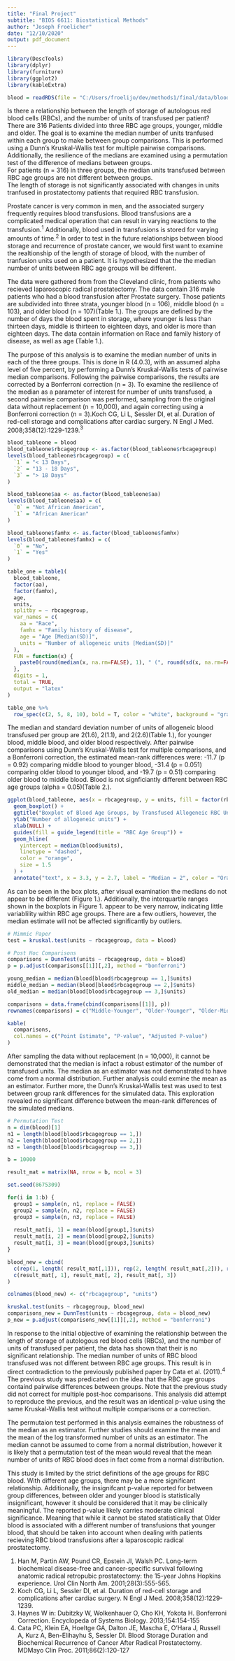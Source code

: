 ```yaml
---
title: "Final Project"
subtitle: "BIOS 6611: Biostatistical Methods"
author: "Joseph Froelicher"
date: "12/10/2020"
output: pdf_document
---
```

```r
library(DescTools)
library(dplyr)
library(furniture)
library(ggplot2)
library(kableExtra)

blood = readRDS(file = "C:/Users/froelijo/dev/methods1/final/data/blood.rds")
```

\subsection{Abstract}
\textbf{Question:} Is there a relationship between the length of storage of autologous red blood cells (RBCs), and the number of units of transfused per patient?  
\textbf{Methods:} There are 316 Patients divided into three RBC age groups, younger, middle and older. The goal is to examine the median number of units tranfused within each group to make between group comparisons. This is performed using a Dunn's Kruskal-Wallis test for multiple pairwise comparisons. Additionally, the resilience of the medians are examined using a permutation test of the difference of medians between groups.  
\textbf{Results:} For patients (n = 316) in three groups, the median units transfused between RBC age groups are not different between groups.  
\textbf{Discussion:} The length of storage is not significantly associated with changes in units tranfused in prostatectomy patients that required RBC transfusion.
  
\subsection{Introduction}
Prostate cancer is very common in men, and the associated surgery frequently requires blood transfusions. Blood transfusions are a complicated medical operation that can result in varying reactions to the transfusion.$^1$ Additionally, blood used in transfusions is stored for varying amounts of time.$^2$ In order to test in the future relationships between blood storage and recurrence of prostate cancer, we would first want to examine the realtionship of the length of storage of blood, with the number of tranfusion units used on a patient. It is hypothesized that the the median number of units between RBC age groups will be different.

\subsection{Methods}
The data were gathered from from the Cleveland clinic, from patients who recieved laparoscopic radical prostatectomy. The data contain 316 male patients who had a blood transfusion after Prostate surgery. Those patients are subdivided into three strata, younger blood (n = 106), middle blood (n = 103), and older blood (n = 107)(Table 1.). The groups are defined by the number of days the blood spent in storage, where younger is less than thirteen days, middle is thirteen to eighteen days, and older is more than eighteen days. The data contain information on Race and family history of disease, as well as age (Table 1.).

The purpose of this analysis is to examine the median number of units in each of the three groups. This is done in R (4.0.3), with an assumed alpha level of five percent, by performing a Dunn's Kruskal-Wallis tests of pairwise median comparisons. Following the pairwise comparisons, the results are corrected by a Bonferroni correction (n = 3). To examine the resilience of the median as a parameter of interest for number of units transfused, a second pairwise comparison was performed, sampling from the original data without replacement (n = 10,000), and again correcting using a Bonferroni correction (n = 3).Koch CG, Li L, Sessler DI, et al. Duration of red-cell storage and complications
after cardiac surgery. N Engl J Med. 2008;358(12):1229-1239.$^3$ 

```r
blood_tableone = blood
blood_tableone$rbcagegroup <- as.factor(blood_tableone$rbcagegroup)
levels(blood_tableone$rbcagegroup) = c(
  `1` = "< 13 Days",
  `2` = "13 - 18 Days",
  `3` = "> 18 Days"
)

blood_tableone$aa <- as.factor(blood_tableone$aa)
levels(blood_tableone$aa) = c(
  `0` = "Not African American",
  `1` = "African American"
)

blood_tableone$famhx <- as.factor(blood_tableone$famhx)
levels(blood_tableone$famhx) = c(
  `0` = "No",
  `1` = "Yes"
)

table_one = table1(
  blood_tableone,
  factor(aa),
  factor(famhx),
  age,
  units,
  splitby = ~ rbcagegroup,
  var_names = c(
    aa = "Race",
    famhx = "Family history of disease",
    age = "Age [Median(SD)]",
    units = "Number of allogeneic units [Median(SD)]"
  ),
  FUN = function(x) {
    paste0(round(median(x, na.rm=FALSE), 1), " (", round(sd(x, na.rm=FALSE), 1), ")")
  },
  digits = 1,
  total = TRUE,
  output = "latex"
)
```
\newpage
\textbf{Descriptive Statistics}
```r
table_one %>%
  row_spec(c(2, 5, 8, 10), bold = T, color = "white", background = "gray")
```
  
\textbf{Table 1.} \textit{Descriptive statistics for the Blood storage data set. Categorical variables are reported with medians and standard deviations.}

\subsection{Results}
The median and standard deviation number of units of allogeneic blood transfused per group are 2(1.6), 2(1.1), and 2(2.6)(Table 1.), for younger blood, middle blood, and older blood respectively. After pairwise comparisons using Dunn's Kruskal-Wallis test for multiple comparisons, and a Bonferroni correction, the estimated mean-rank differences were: -11.7 (p = 0.92) comparing middle blood to younger blood, -31.4 (p = 0.051) comparing older blood to younger blood, and -19.7 (p = 0.51) comparing older blood to middle blood. Blood is not signficiantly different between RBC age groups (alpha = 0.05)(Table 2.).

```r
ggplot(blood_tableone, aes(x = rbcagegroup, y = units, fill = factor(rbcagegroup))) +
  geom_boxplot() +
  ggtitle("Boxplot of Blood Age Groups, by Transfused Allogeneic RBC Units") +
  ylab("Number of allogeneic units") +
  xlab(NULL) +
  guides(fill = guide_legend(title = "RBC Age Group")) +
  geom_hline(
    yintercept = median(blood$units),
    linetype = "dashed",
    color = "orange",
    size = 1.5
  ) +
  annotate("text", x = 3.3, y = 2.7, label = "Median = 2", color = "Orange", size = 4)
```

\textbf{Figure 1.} \textit{Boxplots of the number of tranfused allogeneic units by RBC storage duration group. The reported median for each group is two units.}

As can be seen in the box plots, after visual examination the medians do not appear to be different (Figure 1.). Additionally, the interquartile ranges shown in the boxplots in Figure 1. appear to be very narrow, indicating little variablility within RBC age groups. There are a few outliers, however, the median estimate will not be affected significantly by outliers.
  
```r
# Mimmic Paper
test = kruskal.test(units ~ rbcagegroup, data = blood)

# Post Hoc Comparisons
comparisons = DunnTest(units ~ rbcagegroup, data = blood)
p = p.adjust(comparisons[[1]][,2], method = "bonferroni")

young_median = median(blood[blood$rbcagegroup == 1,]$units)
middle_median = median(blood[blood$rbcagegroup == 2,]$units)
old_median = median(blood[blood$rbcagegroup == 3,]$units)

comparisons = data.frame(cbind(comparisons[[1]], p))
rownames(comparisons) = c("Middle-Younger", "Older-Younger", "Older-Middle")
```

```r
kable(
  comparisons,
  col.names = c("Point Estimate", "P-value", "Adjusted P-value")
)
```
  
\textbf{Table 2.} \textit{Results of Dunn's Kruskal-Wallis between group comparisons. The adjusted P values use a Bonferroni correction (n = 3).}

After sampling the data without replacement (n = 10,000), it cannot be demonstrated that the median is infact a robust estimator of the number of transfused units. The median as an estimator was not demonstrated to have come from a normal distribution. Further analysis could exmine the mean as an estimator. Further more, the Dunn's Kruskal-Wallis test was used to test between group rank differences for the simulated data. This exploration revealed no significant difference between the mean-rank differences of the simulated medians.

```r

# Permutation Test
n = dim(blood)[1]
n1 = length(blood[blood$rbcagegroup == 1,])
n2 = length(blood[blood$rbcagegroup == 2,])
n3 = length(blood[blood$rbcagegroup == 3,])

b = 10000

result_mat = matrix(NA, nrow = b, ncol = 3)

set.seed(8675309)

for(i in 1:b) {
  group1 = sample(n, n1, replace = FALSE)
  group2 = sample(n, n2, replace = FALSE)
  group3 = sample(n, n3, replace = FALSE)
  
  result_mat[i, 1] = mean(blood[group1,]$units)
  result_mat[i, 2] = mean(blood[group2,]$units)
  result_mat[i, 3] = mean(blood[group3,]$units)
}

blood_new = cbind(
  c(rep(1, length( result_mat[,1])), rep(2, length( result_mat[,2])), rep(3, length( result_mat[,1]))),
  c(result_mat[, 1], result_mat[, 2], result_mat[, 3])
)

colnames(blood_new) <- c("rbcagegroup", "units")

kruskal.test(units ~ rbcagegroup, blood_new)
comparisons_new = DunnTest(units ~ rbcagegroup, data = blood_new)
p_new = p.adjust(comparisons_new[[1]][,2], method = "bonferroni")
```

\subsection{Discussion}
  
In response to the initial objective of examining the relationship between the length of storage of autologous red blood cells (RBCs), and the number of units of transfused per patient, the data has shown that their is no significant relationship. The median number of units of RBC blood transfused was not different between RBC age groups. This result is in direct contradiction to the previously published paper by Cata et al. (2011).$^4$ The previous study was predicated on the idea that the RBC age groups containd pairwise differences between groups. Note that the previous study did not correct for multiple post-hoc comparisons. This analysis did attempt to reproduce the previous, and the result was an identical p-value using the same Kruskal-Wallis test without multiple comparisons or a correction.

The permutaion test performed in this analysis exmaines the robustness of the median as an estimator. Further studies should examine the mean and the mean of the log transformed number of units as an estimator. The median cannot be assumed to come from a normal distribution, however it is likely that a permutation test of the mean would reveal that the mean number of units of RBC blood does in fact come from a normal distribution. 

This study is limited by the strict definitions of the age groups for RBC blood. With different age groups, there may be a more significant relationship. Additionally, the insignifcant p-value reported for between group differences, between older and younger blood is statistically insignificant, however it should be considered that it may be clinically meaningful. The reported p-value likely carries moderate clinical significance. Meaning that while it cannot be stated statistically that Older blood is associated with a different number of transfusions that younger blood, that should be taken into account when dealing with patients recieving RBC blood transfusions after a laparoscopic radical prostatectomy.

\newpage
\subsection{References}

1. Han M, Partin AW, Pound CR, Epstein JI, Walsh PC. Long-term biochemical disease-free and cancer-specific survival following anatomic radical retropubic prostatectomy: the 15-year Johns Hopkins experience. Urol Clin North Am. 2001;28(3):555-565.\newline
2. Koch CG, Li L, Sessler DI, et al. Duration of red-cell storage and complications after cardiac surgery. N Engl J Med. 2008;358(12):1229-1239.  
3. Haynes W in: Dubitzky W, Wolkenhauer O, Cho KH, Yokota H. Bonferroni Correction. Encyclopeda of Systems Biology. 2013;154:154-155
4. Cata PC, Klein EA, Hoeltge GA, Dalton JE, Mascha E, O’Hara J, Russell A, Kurz A, Ben-Elihayhu S, Sessler DI. Blood Storage Duration and Biochemical Recurrence of Cancer After Radical Prostatectomy. MDMayo Clin Proc. 2011;86(2):120-127

\newpage
\subsection{Appendix}

```r
```
